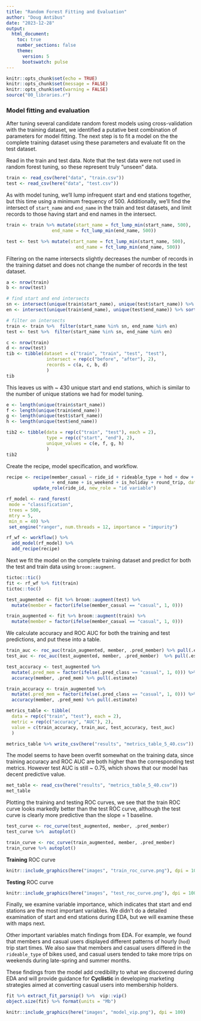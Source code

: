 ---
title: "Random Forest Fitting and Evaluation"
author: "Doug Antibus"
date: "2023-12-28"
output: 
  html_document:
    toc: true
    number_sections: false
    theme:
      version: 5
      bootswatch: pulse
---

```{r setup, include=FALSE}
knitr::opts_chunk$set(echo = TRUE)
knitr::opts_chunk$set(message = FALSE)
knitr::opts_chunk$set(warning = FALSE)
source("00_libraries.r")
```

### Model fitting and evaluation

After tuning several candidate random forest models using cross-validation with
the training dataset, we identified a putative best combination of parameters
for model fitting.  The next step is to fit a model on the the complete training
dataset using these parameters and evaluate fit on the test dataset.

Read in the train and test data.  Note that the test data were not
used in random forest tuning, so these represent truly "unseen" data.

```{r, cache = TRUE}
train <- read_csv(here("data", "train.csv"))
test <- read_csv(here("data", "test.csv"))
```

As with model tuning, we'll lump infrequent start and end stations together,
but this time using a minimum frequency of 500.  Additionally,
we'll find the intersect of `start_name` and `end_name` in the train and test
datasets, and limit records to those having start and end names in the intersect.

```{r, cache = TRUE}
train <- train %>% mutate(start_name = fct_lump_min(start_name, 500),
                 end_name = fct_lump_min(end_name, 500))

test <- test %>% mutate(start_name = fct_lump_min(start_name, 500),
                          end_name = fct_lump_min(end_name, 500))

```

Filtering on the name intersects slightly decreases the number of records in the 
training datset and does not change the number of records in the test dataset.

```{r, echo = FALSE}
a <- nrow(train)
b <- nrow(test)
```

```{r}
# find start and end intersects
sn <- intersect(unique(train$start_name), unique(test$start_name)) %>% sort()
en <- intersect(unique(train$end_name), unique(test$end_name)) %>% sort()

# filter on intersects
train <- train %>%  filter(start_name %in% sn, end_name %in% en)
test <- test %>%  filter(start_name %in% sn, end_name %in% en)
```

```{r, echo = FALSE}
c <- nrow(train)
d <- nrow(test)
tib <- tibble(dataset = c("train", "train", "test", "test"),
               intersect = rep(c("before", "after"), 2),
               records = c(a, c, b, d)
               )
tib
```

This leaves us with ~ 430 unique start and end stations, which is similar to the 
number of unique stations we had for model tuning.

```{r, echo = FALSE, cache = TRUE}
e <- length(unique(train$start_name))
f <- length(unique(train$end_name))
g <- length(unique(test$start_name))
h <- length(unique(test$end_name))
```

```{r, echo = FALSE, cache = TRUE}
tib2 <- tibble(data = rep(c("train", "test"), each = 2),
               type = rep(c("start", "end"), 2),
               unique_values = c(e, f, g, h)
               )
tib2

```
Create the recipe, model specification, and workflow.

```{r}
recipe <- recipe(member_casual ~ ride_id + rideable_type + hod + dow + month + start_name 
                 + end_name + is_weekend + is_holiday + round_trip, data = train) %>%   
          update_role(ride_id, new_role = "id variable")

rf_model <- rand_forest(
 mode = "classification",
 trees = 500,
 mtry = 5,
 min_n = 40) %>% 
 set_engine("ranger", num.threads = 12, importance = "impurity")

rf_wf <- workflow() %>%
  add_model(rf_model) %>%
  add_recipe(recipe)
```

Next we fit the model on the complete training dataset and predict for both 
the test and train data using `broom::augment`.

```{r, eval = FALSE}
tictoc::tic()
fit <- rf_wf %>% fit(train)
tictoc::toc()

test_augmented <- fit %>% broom::augment(test) %>% 
  mutate(member = factor(ifelse(member_casual == "casual", 1, 0)))

train_augmented <- fit %>% broom::augment(train) %>% 
  mutate(member = factor(ifelse(member_casual == "casual", 1, 0)))
```

We calculate accuracy and ROC AUC for both the training and test predictions,
and put these into a table.

```{r, eval = FALSE}
train_auc <- roc_auc(train_augmented, member, .pred_member) %>% pull(.estimate)
test_auc <- roc_auc(test_augmented, member, .pred_member)  %>% pull(.estimate)

test_accuracy <- test_augmented %>% 
  mutate(.pred_mem = factor(ifelse(.pred_class == "casual", 1, 0))) %>% 
  accuracy(member, .pred_mem) %>% pull(.estimate)

train_accuracy <- train_augmented %>% 
  mutate(.pred_mem = factor(ifelse(.pred_class == "casual", 1, 0))) %>% 
  accuracy(member, .pred_mem) %>% pull(.estimate)

metrics_table <- tibble(
  data = rep(c("train", "test"), each = 2),
  metric = rep(c("accuracy", "AUC"), 2),
  value = c(train_accuracy, train_auc, test_accuracy, test_auc)
  )

metrics_table %>% write_csv(here("results", "metrics_table_5_40.csv"))
```

The model seems to have been overfit somewhat on the training data, since training
accuracy and ROC AUC are both higher than the corresponding test metrics.  However
test AUC is still ~ 0.75, which shows that our model has decent predictive value.


```{r}
met_table <- read_csv(here("results", "metrics_table_5_40.csv"))
met_table
```

Plotting the training and testing ROC curves, we see that the train
ROC curve looks markedly better than the test ROC curve, although the test curve
is clearly more predictive than the slope = 1 baseline.


```{r, eval = FALSE, echo = FALSE}
test_curve <- roc_curve(test_augmented, member, .pred_member) 
test_curve %>%  autoplot()

train_curve <- roc_curve(train_augmented, member, .pred_member)
train_curve %>% autoplot()
```

**Training** ROC curve

```{r}
knitr::include_graphics(here("images", "train_roc_curve.png"), dpi = 100)
```

**Testing** ROC curve

```{r}
knitr::include_graphics(here("images", "test_roc_curve.png"), dpi = 100)
```

Finally, we examine variable importance, which indicates that start and end stations 
are the most important variables.  We didn't do a detailed examination of start and end stations
during EDA, but we will examine these with maps next.

Other important variables match findings from EDA.  For example, we found that members
and casual users displayed different patterns of hourly (`hod`) trip start times.  We
also saw that members and casual users differed in the `rideable_type` of bikes used,
and casual users tended to take more trips on weekends during late-spring and summer months.

These findings from the model add credibility to what we discovered during EDA and
will provide guidance for **Cyclistic** in developing marketing strategies aimed
at converting casual users into membership holders.

```{r, eval = FALSE, echo = FALSE}
fit %>% extract_fit_parsnip() %>%  vip::vip()
object.size(fit) %>% format(units = "Mb")
```

```{r}
knitr::include_graphics(here("images", "model_vip.png"), dpi = 100)
```

